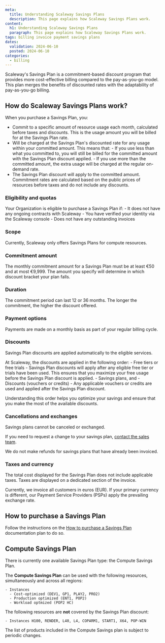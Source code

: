 ```yaml
---
meta:
  title: Understanding Scaleway Savings Plans
  description: This page explains how Scaleway Savings Plans work.
content:
  h1: Understanding Scaleway Savings Plans
  paragraph: This page explains how Scaleway Savings Plans work.
tags: billing invoice payment savings plans
dates:
  validation: 2024-06-10
  posted: 2024-06-10
categories:
  - billing
---
```


Scaleway's Savings Plan is a commitment-based discount program that provides more cost-effective billing compared to the pay-as-you-go model. This plan merges the benefits of discounted rates with the adaptability of pay-as-you-go billing.

## How do Scaleway Savings Plans work?

When you purchase a Savings Plan, you:

- Commit to a specific amount of resource usage each month, calculated before taxes and discounts. This is the usage amount you will be billed for at the Savings Plan rate.
- Will be charged at the Savings Plan's discounted rate for any usage within your committed amount.
    <Message type="important">
      This means that:
        - If you use less than what you committed to, you will still be billed for the committed amount with the Savings Plan discount applied.
        - If you use more than the committed amount, the extra usage will be charged at the regular on-demand rate.
    </Message>
- The Savings Plan discount will apply to the committed amount.
    <Message type="note">
      Commitment rates are calculated based on the public prices of resources before taxes and do not include any discounts.
    </Message>


<Lightbox src="scaleway-savings-plan.webp" size="medium" alt="the image contains a graph showing a simulation of how the Savings Plan works for an account. X axis = month and Y axis = commitment amount in Euro. A horizontal line represents the committed amount. The graph displays the consumption of an account over three months. In the first month, the consumption is under the committed amount, so under the line. For the second month, the consumption is exactly the committed amount, so it joins the line. On the third and last month, the consumption went over the committed amount. Therefore, it goes over the line." />

### Eligibility and quotas

Your Organization is eligible to purchase a Savings Plan if:
    - It does not have any ongoing contracts with Scaleway
    - You have verified your identity via the Scaleway console
    - Does not have any outstanding invoices

### Scope

Currently, Scaleway only offers Savings Plans for compute resources.

### Commitment amount

The monthly commitment amount for a Savings Plan must be at least €50 and at most €9,999. The amount you specify will determine in which discount bracket your plan falls.

### Duration

The commitment period can last 12 or 36 months. The longer the commitment, the higher the discount offered.

### Payment options

Payments are made on a monthly basis as part of your regular billing cycle.

### Discounts

Savings Plan discounts are applied automatically to the eligible services.

At Scaleway, the discounts are applied in the following order:
    - Free tiers or free trials - Savings Plan discounts will apply after any eligible free tier or trials have been used. This ensures that you maximize your free usage before the Savings Plan discount is applied.
    - Savings plans, and
    - Discounts (vouchers or credits) - Any applicable vouchers or credits are used and applied after the Savings Plan discount.

Understanding this order helps you optimize your savings and ensure that you make the most of the available discounts.

### Cancellations and exchanges

Savings plans cannot be canceled or exchanged.

If you need to request a change to your savings plan, [contact the sales team](https://www.scaleway.com/en/contact-sales/).

We do not make refunds for savings plans that have already been invoiced.

### Taxes and currency

The total cost displayed for the Savings Plan does not include applicable taxes. Taxes are displayed on a dedicated section of the invoice.

Currently, we invoice all customers in euros (EUR). If your primary currency is different, our Payment Service Providers (PSPs) apply the prevailing exchange rate.

## How to purchase a Savings Plan

Follow the instructions on the [How to purchase a Savings Plan](/console/billing/how-to/purchase-savings-plan/) documentation plan to do so.

## Compute Savings Plan

There is currently one available Savings Plan type: the Compute Savings Plan.

The **Compute Savings Plan** can be used with the following resources, simultaneously and across all regions:

    - Instances 
      - Cost-optimized (DEV1, GP1, PLAY2, PRO2)
      - Production optimized (ENT1, POP2)
      - Workload optmized (POP2 HC) 

The following resources are **not** covered by the Savings Plan discount:

    - Instances H100, RENDER, L40, L4, COPARM1, START1, X64, POP-WIN


<Message type="important">
  The list of products included in the Compute Savings plan is subject to periodic changes.
</Message>